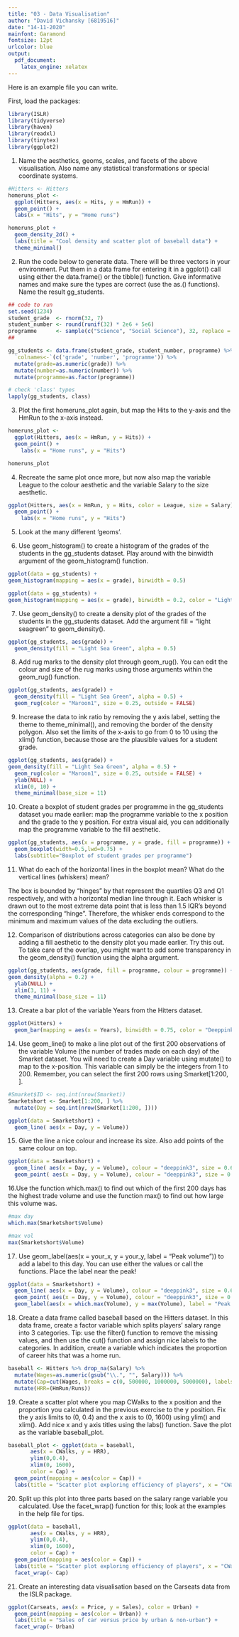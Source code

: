 ```yaml
---
title: "03 - Data Visualisation"
author: "David Vichansky [6819516]"
date: "14-11-2020"
mainfont: Garamond
fontsize: 12pt
urlcolor: blue
output: 
  pdf_document:
    latex_engine: xelatex
---
```


Here is an example file you can write.

First, load the packages:

```r
library(ISLR)
library(tidyverse)
library(haven)
library(readxl)
library(tinytex)
library(ggplot2)
```

1. Name the aesthetics, geoms, scales, and facets of the above visualisation. Also name any statistical transformations or special coordinate systems.

```r
#Hitters <- Hitters
homeruns_plot <- 
  ggplot(Hitters, aes(x = Hits, y = HmRun)) +
  geom_point() +
  labs(x = "Hits", y = "Home runs")

homeruns_plot + 
  geom_density_2d() +
  labs(title = "Cool density and scatter plot of baseball data") +
  theme_minimal()
```

2. Run the code below to generate data. There will be three vectors in your environment. Put them in a data frame for entering it in a ggplot() call using either the data.frame() or the tibble() function. Give informative names and make sure the types are correct (use the as.<type>() functions). Name the result gg_students.
```r
## code to run
set.seed(1234)
student_grade  <- rnorm(32, 7)
student_number <- round(runif(32) * 2e6 + 5e6)
programme      <- sample(c("Science", "Social Science"), 32, replace = TRUE)
##

gg_students <- data.frame(student_grade, student_number, programme) %>% 
  `colnames<-`(c('grade', 'number', 'programme')) %>%
  mutate(grade=as.numeric(grade)) %>%
  mutate(number=as.numeric(number)) %>%
  mutate(programme=as.factor(programme))

# check 'class' types
lapply(gg_students, class)
```

3. Plot the first homeruns_plot again, but map the Hits to the y-axis and the HmRun to the x-axis instead.
```r
homeruns_plot <- 
  ggplot(Hitters, aes(x = HmRun, y = Hits)) +
  geom_point() +
    labs(x = "Home runs", y = "Hits")

homeruns_plot
```

4. Recreate the same plot once more, but now also map the variable League to the colour aesthetic and the variable Salary to the size aesthetic.
```r
ggplot(Hitters, aes(x = HmRun, y = Hits, color = League, size = Salary)) +
  geom_point() +
    labs(x = "Home runs", y = "Hits")
```

5. Look at the many different 'geoms'.

6. Use geom_histogram() to create a histogram of the grades of the students in the gg_students dataset. Play around with the binwidth argument of the geom_histogram() function.
```r
ggplot(data = gg_students) +
geom_histogram(mapping = aes(x = grade), binwidth = 0.5)
```
```r
ggplot(data = gg_students) +
geom_histogram(mapping = aes(x = grade), binwidth = 0.2, color = "Light seagreen")
```

7. Use geom_density() to create a density plot of the grades of the students in the gg_students dataset. Add the argument fill = "light seagreen" to geom_density().
```r
ggplot(gg_students, aes(grade)) +
  geom_density(fill = "Light Sea Green", alpha = 0.5)
```

8. Add rug marks to the density plot through geom_rug(). You can edit the colour and size of the rug marks using those arguments within the geom_rug() function.
```r
ggplot(gg_students, aes(grade)) +
  geom_density(fill = "Light Sea Green", alpha = 0.5) + 
  geom_rug(color = "Maroon1", size = 0.25, outside = FALSE)
```

9. Increase the data to ink ratio by removing the y axis label, setting the theme to theme_minimal(), and removing the border of the density polygon. Also set the limits of the x-axis to go from 0 to 10 using the xlim() function, because those are the plausible values for a student grade.
```r
ggplot(gg_students, aes(grade)) +
geom_density(fill = "Light Sea Green", alpha = 0.5) + 
  geom_rug(color = "Maroon1", size = 0.25, outside = FALSE) + 
  ylab(NULL) + 
  xlim(0, 10) + 
  theme_minimal(base_size = 11)
```

10. Create a boxplot of student grades per programme in the gg_students dataset you made earlier: map the programme variable to the x position and the grade to the y position. For extra visual aid, you can additionally map the programme variable to the fill aesthetic.
```r
ggplot(gg_students, aes(x = programme, y = grade, fill = programme)) +
  geom_boxplot(width=0.5,lwd=0.75) + 
  labs(subtitle="Boxplot of student grades per programme")
```

11. What do each of the horizontal lines in the boxplot mean? What do the vertical lines (whiskers) mean?

The box is bounded by "hinges" by that
represent the quartiles Q3 and Q1 respectively, and with a horizontal median line through it. Each whisker is drawn out to the most extreme data point that is less than 1.5 IQR's beyond the corresponding "hinge". Therefore, the whisker ends correspond to
the minimum and maximum values of the data excluding the outliers.

12. Comparison of distributions across categories can also be done by adding a fill aesthetic to the density plot you made earlier. Try this out. To take care of the overlap, you might want to add some transparency in the geom_density() function using the alpha argument.
```r
ggplot(gg_students, aes(grade, fill = programme, colour = programme)) +
geom_density(alpha = 0.2) + 
  ylab(NULL) + 
  xlim(3, 11) + 
  theme_minimal(base_size = 11)
```

13. Create a bar plot of the variable Years from the Hitters dataset.

```r
ggplot(Hitters) + 
  geom_bar(mapping = aes(x = Years), binwidth = 0.75, color = "Deeppink3", alpha = 0.5)
```

14. Use geom_line() to make a line plot out of the first 200 observations of the variable Volume (the number of trades made on each day) of the Smarket dataset. You will need to create a Day variable using mutate() to map to the x-position. This variable can simply be the integers from 1 to 200. Remember, you can select the first 200 rows using Smarket[1:200, ].
```r
#Smarket$ID <- seq.int(nrow(Smarket))
Smarketshort <- Smarket[1:200, ] %>% 
  mutate(Day = seq.int(nrow(Smarket[1:200, ])))

ggplot(data = Smarketshort) + 
  geom_line( aes(x = Day, y = Volume))
```

15. Give the line a nice colour and increase its size. Also add points of the same colour on top.
```r
ggplot(data = Smarketshort) + 
  geom_line( aes(x = Day, y = Volume), colour = "deeppink3", size = 0.6, alpha = 0.6) + 
  geom_point( aes(x = Day, y = Volume), colour = "deeppink3", size = 0.8)
```

16.Use the function which.max() to find out which of the first 200 days has the highest trade volume and use the function max() to find out how large this volume was.
```r
#max day
which.max(Smarketshort$Volume)

#max vol
max(Smarketshort$Volume)
```

17. Use geom_label(aes(x = your_x, y = your_y, label = "Peak volume")) to add a label to this day. You can use either the values or call the functions. Place the label near the peak!
```r
ggplot(data = Smarketshort) + 
  geom_line( aes(x = Day, y = Volume), colour = "deeppink3", size = 0.6, alpha = 0.6) + 
  geom_point( aes(x = Day, y = Volume), colour = "deeppink3", size = 0.8) + 
  geom_label(aes(x = which.max(Volume), y = max(Volume), label = "Peak volume"))
```

18. Create a data frame called baseball based on the Hitters dataset. In this data frame, create a factor variable which splits players’ salary range into 3 categories. Tip: use the filter() function to remove the missing values, and then use the cut() function and assign nice labels to the categories. In addition, create a variable which indicates the proportion of career hits that was a home run.
```r
baseball <- Hitters %>% drop_na(Salary) %>%
  mutate(Wages=as.numeric(gsub("\\.", "", Salary))) %>%
  mutate(Cap=cut(Wages, breaks = c(0, 500000, 1000000, 5000000), labels = c("Amateur", "Proffesional", "Legend"))) %>%
  mutate(HRR=(HmRun/Runs))
```

19. Create a scatter plot where you map CWalks to the x position and the proportion you calculated in the previous exercise to the y position. Fix the y axis limits to (0, 0.4) and the x axis to (0, 1600) using ylim() and xlim(). Add nice x and y axis titles using the labs() function. Save the plot as the variable baseball_plot.
```r
baseball_plot <- ggplot(data = baseball, 
       aes(x = CWalks, y = HRR), 
       ylim(0,0.4),
       xlim(0, 1600),
       color = Cap) + 
  geom_point(mapping = aes(color = Cap)) + 
  labs(title = "Scatter plot exploring efficiency of players", x = "CWalks", y = "HR Proportion")
```

20. Split up this plot into three parts based on the salary range variable you calculated. Use the facet_wrap() function for this; look at the examples in the help file for tips.
```r
ggplot(data = baseball, 
       aes(x = CWalks, y = HRR), 
       ylim(0,0.4),
       xlim(0, 1600),
       color = Cap) + 
  geom_point(mapping = aes(color = Cap)) + 
  labs(title = "Scatter plot exploring efficiency of players", x = "CWalks", y = "HR Proportion") + 
  facet_wrap(~ Cap)
```

21. Create an interesting data visualisation based on the Carseats data from the ISLR package.
```r
ggplot(Carseats, aes(x = Price, y = Sales), color = Urban) +
  geom_point(mapping = aes(color = Urban)) +
  labs(title = "Sales of car versus price by urban & non-urban") +
  facet_wrap(~ Urban)
```
